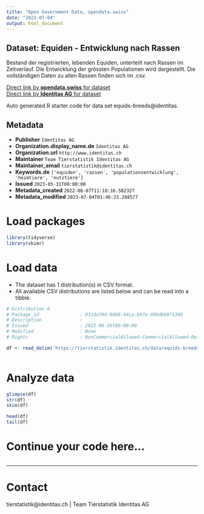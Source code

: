 ```yaml
---
title: "Open Government Data, opendata.swiss"
date: "2023-07-04"
output: html_document
---
```


## Dataset: Equiden - Entwicklung nach Rassen

Bestand der registrierten, lebenden Equiden, unterteilt nach Rassen im Zeitverlauf. Die Entwicklung der grössten Populationen wird dargestellt. Die vollständigen Daten zu allen Rassen finden sich im .csv.

[Direct link by **opendata.swiss** for dataset](https://opendata.swiss/de/dataset/equiden-entwicklung-nach-rassen)<br>
[Direct link by **Identitas AG** for dataset](https://tierstatistik.identitas.ch/)

Auto generated R starter code for data set equids-breeds@identitas.

## Metadata

- **Publisher** `Identitas AG`
- **Organization.display_name.de** `Identitas AG`
- **Organization.url** `http://www.identitas.ch`
- **Maintainer** `Team Tierstatistik Identitas AG`
- **Maintainer_email** `tierstatistik@identitas.ch`
- **Keywords.de** `['equiden', 'rassen', 'populationsentwicklung', 'heimtiere', 'nutztiere']`
- **Issued** `2023-05-31T00:00:00`
- **Metadata_created** `2022-06-07T11:18:16.582327`
- **Metadata_modified** `2023-07-04T01:46:23.288577`


# Load packages

```r

library(tidyverse)
library(skimr)

```

# Load data

-   The dataset has 1 distribution(s) in CSV format.
-   All available CSV distributions are listed below and can be read into a tibble.

```r

# Distribution 0
# Package_id               : 031da704-9089-44ca-b97e-690dbb97136b
# Description              : 
# Issued                   : 2023-06-26T00:00:00
# Modified                 : None
# Rights                   : NonCommercialAllowed-CommercialAllowed-ReferenceRequired

df <- read_delim('https://tierstatistik.identitas.ch/data/equids-breeds.csv')



```

# Analyze data

```r

glimpse(df)
str(df)
skim(df)

head(df)
tail(df)

```

# Continue your code here...

```r

```

------------------------------------------------------------------------

# Contact

tierstatistik@identitas.ch | Team Tierstatistik Identitas AG
